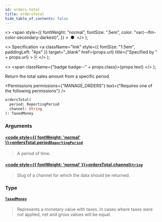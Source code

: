 ```yaml
---
id: orders-total
title: ordersTotal
hide_table_of_contents: false
---
```


  <>
    <span
      style={{
        fontWeight: "normal",
        fontSize: ".5em",
        color: "var(--ifm-color-secondary-darkest)",
      }}
    >
      &nbsp;●&nbsp;
    </span>
  </>
);

  <>
    Specification
    <a
      className="link"
      style={{ fontSize: "1.5em", paddingLeft: "4px" }}
      target="\_blank"
      href={props.url}
      title={"Specified by " + props.url}
    >
      ⎘
    </a>
  </>
);

  <>
    <span className={"badge badge--" + props.class}>{props.text}</span>
  </>
);

Return the total sales amount from a specific period.

<Permissions
  permissions={"MANAGE_ORDERS"}
  text={"Requires one of the following permissions"}
/>

```graphql
ordersTotal(
  period: ReportingPeriod
  channel: String
): TaxedMoney
```

### Arguments

#### [<code style={{ fontWeight: 'normal' }}>ordersTotal.<b>period</b></code>](#)<Bullet />[`ReportingPeriod`](../../../api-reference/miscellaneous/enums/reporting-period) <Badge class="secondary" text="enum"/> <Badge class="secondary" text="miscellaneous"/>

> A period of time.

#### [<code style={{ fontWeight: 'normal' }}>ordersTotal.<b>channel</b></code>](#)<Bullet />[`String`](../../../api-reference/miscellaneous/scalars/string) <Badge class="secondary" text="scalar"/> <Badge class="secondary" text="miscellaneous"/>

> Slug of a channel for which the data should be returned.

### Type

#### [`TaxedMoney`](../../../api-reference/miscellaneous/objects/taxed-money) <Badge class="secondary" text="object"/> <Badge class="secondary" text="miscellaneous"/>

> Represents a monetary value with taxes. In cases where taxes were not applied, net and gross values will be equal.

